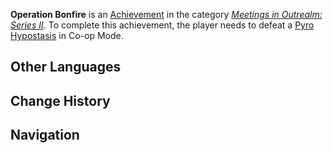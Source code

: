 {{Achievement Infobox
|title        = 
|id           = 86019
|order id     = 9019
|category     = Meetings in Outrealm: Series II
|description  = Defeat a [[Pyro Hypostasis]] in Co-Op Mode.
|requirements = 
|primogems    = 10
|tracking     = 
|topic        = Pyro Hypostasis; Co-Op Mode
}}
'''Operation Bonfire''' is an [[Achievement]] in the category ''[[Meetings in Outrealm: Series II]]''. To complete this achievement, the player needs to defeat a [[Pyro Hypostasis]] in Co-op Mode.
<!--
==Trivia==

==Video Guides==
{{EVT
|video1   = 
|caption1 = 
}}
-->
==Other Languages==
{{Other Languages|default_hidden=1
|en      = Operation Bonfire
|zhs     = 篝火大作战
|zhs_rm  = Gōuhuǒ Dà Zuòzhàn
|zht     = 篝火大作戰
|zht_rm  = Gōuhuǒ Dà Zuòzhàn
|ja      = 篝火大作戦
|ja_rm   = Kagaribi Daisakusen
|ko      = 모닥불 대작전
|ko_rm   = 
|es      = Operación hoguera
|fr      = Opération feu de joie
|ru      = Операция «Костёр»
|th      = ศึกแห่งกองไฟ
|th_rm   = 
|vi      = Đại Tác Chiến Lửa Trại
|de      = Operation Lagerfeuer
|id      = Pertarungan di Tengah Api Unggun
|pt      = Operação Fogueira
}}

==Change History==
{{Change History|2.0}}
<!--
==References==
{{Reflist}}
-->
==Navigation==
{{Achievement Navbox|Meetings in Outrealm: Series II}}